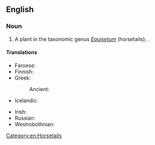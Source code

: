 ==English==
{{rfi|en}}
{{wikipedia|Equisetum sylvaticum}}

===Noun===
{{en-noun}}

# A plant in the taxonomic genus ''[[Equisetum]]'' (horsetails); {{taxlink|Equisetum sylvaticum|species|noshow=1}}.

====Translations====
{{trans-top|plant}}
* Faroese: {{t|fo|tyrilsgras|n}}
* Finnish: {{t+|fi|metsäkorte}}
* Greek:
*: Ancient: {{t|grc|ἐφέδρα|f}}
* Icelandic: {{t+|is|skógelfting|f}}
{{trans-mid}}
* Irish: {{t|ga|scuab eich choille|f}}
* Russian: {{t|ru|хвощ лесно́й|m}}
* Westrobothnian: {{t|gmq-bot|gränegräs|n}}
{{trans-bottom}}

[[Category:en:Horsetails]]